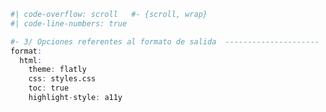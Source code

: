 ```r
#| code-overflow: scroll   #- {scroll, wrap}
#| code-line-numbers: true

#- 3/ Opciones referentes al formato de salida  ---------------------
format:
  html:
    theme: flatly  
    css: styles.css
    toc: true
    highlight-style: a11y
```
